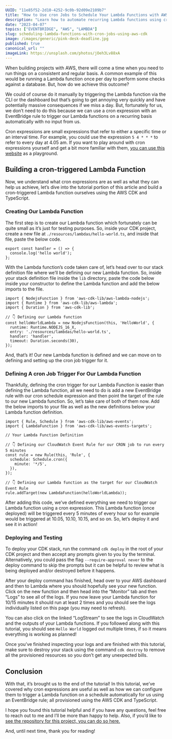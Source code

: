 ```yaml
---
UUID: "11e85f52-2d10-4252-9c0b-92d09e2109b7"
title: "How to Use cron Jobs to Schedule Your Lambda Functions with AWS CDK"
description: "Learn how to automate recurring Lambda functions using cron expressions and EventBridge rules with the AWS CDK and TypeScript."
date: "2023-04-07"
topics: ["EVENTBRIDGE", "AWS", "LAMBDA"]
slug: scheduling-lambda-functions-with-cron-jobs-using-aws-cdk
image: /images/generic/pink-desk-deadline.jpg
published: true
canonical_url: ""
imageLink: https://unsplash.com/photos/jOeh3Lv88xA
---
```


When building projects with AWS, there will come a time when you need to run things on a consistent and regular basis. A common example of this would be running a Lambda function once per day to perform some checks against a database. But, how do we achieve this outcome?

We could of course do it manually by triggering the Lambda function via the CLI or the dashboard but that’s going to get annoying very quickly and have potentially massive consequences if we miss a day. But, fortunately for us, we don’t need to do this because we can use a cron expression with an EventBridge rule to trigger our Lambda functions on a recurring basis automatically with no input from us.

Cron expressions are small expressions that refer to either a specific time or an interval time. For example, you could use the expression `5 4 * * *` to refer to every day at 4.05 am. If you want to play around with cron expressions yourself and get a bit more familiar with them, [you can use this website](https://crontab.guru/) as a playground.

## Building a cron-triggered Lambda Function

Now, we understand what cron expressions are as well as what they can help us achieve, let’s dive into the tutorial portion of this article and build a cron-triggered Lambda function ourselves using the AWS CDK and TypeScript.

### Creating Our Lambda Function

The first step is to create our Lambda function which fortunately can be quite small as it’s just for testing purposes. So, inside your CDK project, create a new file at `./resources/lambdas/hello-world.ts`, and inside that file, paste the below code.

```ts:[]:resources/lambdas/hello-world.ts:TYPESCRIPT
export const handler = () => {
  console.log('hello world');
};
```

With the Lambda function’s code taken care of, let’s head over to our stack definition file where we’ll be defining our new Lambda function. So, inside your stack definition file inside the `lib` directory, paste the code below inside your constructor to define the Lambda function and add the below imports to the file.

```ts:[]:lib/stack.ts:TYPESCRIPT
import { NodejsFunction } from 'aws-cdk-lib/aws-lambda-nodejs';
import { Runtime } from 'aws-cdk-lib/aws-lambda';
import { Duration } from 'aws-cdk-lib';

// 👇 Defining our Lambda function
const helloWorldLambda = new NodejsFunction(this, 'HelloWorld', {
  runtime: Runtime.NODEJS_16_X,
  entry: './resources/lambdas/hello-world.ts',
  handler: 'handler',
  timeout: Duration.seconds(30),
});
```

And, that’s it! Our new Lambda function is defined and we can move on to defining and setting up the cron job trigger for it.

### Defining A cron Job Trigger For Our Lambda Function

Thankfully, defining the cron trigger for our Lambda Function is easier than defining the Lambda function, all we need to do is add a new EventBridge rule with our cron schedule expression and then point the target of the rule to our new Lambda function. So, let’s take care of both of them now. Add the below imports to your file as well as the new definitions below your Lambda function definition.

```ts:[]:lib/stack.ts:TYPESCRIPT
import { Rule, Schedule } from 'aws-cdk-lib/aws-events';
import { LambdaFunction } from 'aws-cdk-lib/aws-events-targets';

// Your Lambda Function Definition

// 👇 Defining our CloudWatch Event Rule for our CRON job to run every 5 minutes
const rule = new Rule(this, 'Rule', {
  schedule: Schedule.cron({
    minute: '*/5',
  }),
});

// 👇 Defining our Lambda function as the target for our CloudWatch Event Rule
rule.addTarget(new LambdaFunction(helloWorldLambda));
```

After adding this code, we’ve defined everything we need to trigger our Lambda function using a cron expression. This Lambda function (once deployed) will be triggered every 5 minutes of every hour so for example would be triggered at 10.05, 10.10, 10.15, and so on. So, let’s deploy it and see it in action!

### Deploying and Testing

To deploy your CDK stack, run the command `cdk deploy` in the root of your CDK project and then accept any prompts given to you by the terminal. Alternatively, you could pass the flag `--require-approval never` to the deploy command to skip the prompts but it can be helpful to review what is being deployed and/or destroyed before it happens.

After your deploy command has finished, head over to your AWS dashboard and then to Lambda where you should hopefully see your new function. Click on the new function and then head into the “Monitor” tab and then “Logs” to see all of the logs. If you now leave your Lambda function for 10/15 minutes it should run at least 2 times and you should see the logs individually listed on this page (you may need to refresh).

You can also click on the linked “LogStream” to see the logs in CloudWatch and the outputs of your Lambda functions. If you followed along with this tutorial, you should see `Hello World` logged out multiple times, if so it means everything is working as planned!

Once you’ve finished inspecting your logs and are finished with this tutorial, make sure to destroy your stack using the command `cdk destroy` to remove all the provisioned resources so you don’t get any unexpected bills.

## Conclusion

With that, it’s brought us to the end of the tutorial! In this tutorial, we’ve covered why cron expressions are useful as well as how we can configure them to trigger a Lambda function on a schedule automatically for us using an EventBridge rule; all provisioned using the AWS CDK and TypeScript.

I hope you found this tutorial helpful and if you have any questions, feel free to reach out to me and I’ll be more than happy to help. Also, if you’d like to [see the repository for this project, you can do so here.](https://github.com/conermurphy/cdk-tutorials/tree/main/lambda-cron-job-trigger)

And, until next time, thank you for reading!
